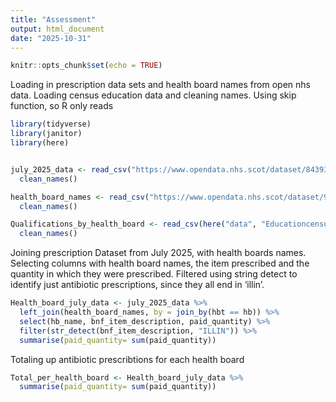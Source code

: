 ```yaml
---
title: "Assessment"
output: html_document
date: "2025-10-31"
---
```


```r
knitr::opts_chunk$set(echo = TRUE)
```
Loading in prescription data sets and health board names from open nhs data. Loading census education data and cleaning names. Using skip function, so R only reads 

```r
library(tidyverse)
library(janitor)
library(here)


july_2025_data <- read_csv("https://www.opendata.nhs.scot/dataset/84393984-14e9-4b0d-a797-b288db64d088/resource/f02161c1-15f6-4d9f-8be5-01ba613d4303/download/hb_pitc2025_07.csv") %>% 
  clean_names()

health_board_names <- read_csv("https://www.opendata.nhs.scot/dataset/9f942fdb-e59e-44f5-b534-d6e17229cc7b/resource/652ff726-e676-4a20-abda-435b98dd7bdc/download/hb14_hb19.csv") %>% 
  clean_names()

Qualifications_by_health_board <- read_csv(here("data", "Educationcensusdata.csv"), skip = 10) %>% 
  clean_names()


```

Joining prescription Dataset from July 2025, with health boards names. Selecting columns with health board names, the item prescribed and the quantity in which they were prescribed. Filtered using string detect to identify just antibiotic prescriptions, since they all end in 'illin'.
```r
Health_board_july_data <- july_2025_data %>% 
  left_join(health_board_names, by = join_by(hbt == hb)) %>% 
  select(hb_name, bnf_item_description, paid_quantity) %>%
  filter(str_detect(bnf_item_description, "ILLIN")) %>% 
  summarise(paid_quantity= sum(paid_quantity))

```


Totaling up antibiotic prescribtions for each health board
```r

Total_per_health_board <- Health_board_july_data %>% 
  summarise(paid_quantity= sum(paid_quantity))
  
```


